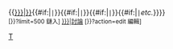 {{[[{{ns:Template}}:{{{1|{{PAGENAME}}}}}|{{{1|{{PAGENAME}}}}}]]{{#if:{{{2|}}}|<tt>&#124;</tt>{{{2}}}}}{{#if:{{{3|}}}|<tt>&#124;</tt>{{{3}}}}}{{#if:{{{4|}}}|<tt>&#124;</tt>{{{4}}}}}{{#if:{{{5|}}}|<tt>&#124;</tt><i>etc.</i>}}}}<br /><span class="plainlinks neverexpand"><small>[{{fullurl:Special:Whatlinkshere/Template:{{{1|{{PAGENAME}}}}}}}?limit=500 鏈入]&#160;[[:Template talk:{{{1|{{PAGENAME}}}}}|討論]]&#160;[{{fullurl:Template:{{{1|{{PAGENAME}}}}}}}?action=edit 編輯]</small></span><noinclude>


[[Category:鏈接模板|T]]

</noinclude>
